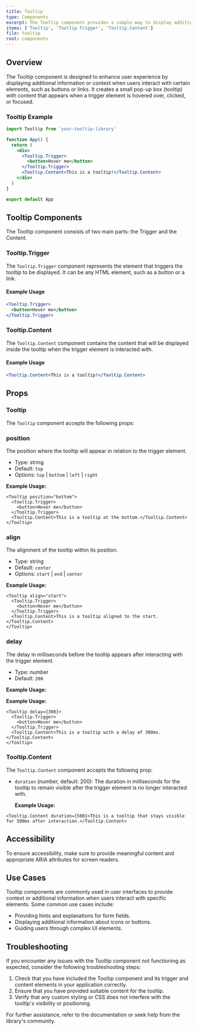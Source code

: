 ```yaml
---
title: Tooltip
type: Components
excerpt: The Tooltip component provides a simple way to display additional information when users interact with specific elements, such as buttons or links, by showing a tooltip.
items: ['Tooltip', 'Tooltip.Trigger', 'Tooltip.Content']
file: tooltip
root: components
---
```


## Overview

The Tooltip component is designed to enhance user experience by displaying additional information or context when users interact with certain elements, such as buttons or links. It creates a small pop-up box (tooltip) with content that appears when a trigger element is hovered over, clicked, or focused.

### Tooltip Example

```jsx
import Tooltip from 'your-tooltip-library'

function App() {
  return (
    <div>
      <Tooltip.Trigger>
        <button>Hover me</button>
      </Tooltip.Trigger>
      <Tooltip.Content>This is a tooltip!</Tooltip.Content>
    </div>
  )
}

export default App
```

## Tooltip Components

The Tooltip component consists of two main parts: the Trigger and the Content.

### Tooltip.Trigger

The `Tooltip.Trigger` component represents the element that triggers the tooltip to be displayed. It can be any HTML element, such as a button or a link.

#### Example Usage

```jsx
<Tooltip.Trigger>
  <button>Hover me</button>
</Tooltip.Trigger>
```

### Tooltip.Content

The `Tooltip.Content` component contains the content that will be displayed inside the tooltip when the trigger element is interacted with.

#### Example Usage

```jsx
<Tooltip.Content>This is a tooltip!</Tooltip.Content>
```

## Props

### Tooltip

The `Tooltip` component accepts the following props:

### position

The position where the tooltip will appear in relation to the trigger element.

- Type: string
- Default: `top`
- Options: `top` | `bottom` | `left` | `right`

**Example Usage:**

```tsx showLineNumbers title="App.tsx"
<Tooltip position="bottom">
  <Tooltip.Trigger>
    <button>Hover me</button>
  </Tooltip.Trigger>
  <Tooltip.Content>This is a tooltip at the bottom.</Tooltip.Content>
</Tooltip>
```

### align

The alignment of the tooltip within its position.

- Type: string
- Default: `center`
- Options: `start` | `end` | `center`

**Example Usage:**

```tsx showLineNumbers title="App.tsx"
<Tooltip align="start">
  <Tooltip.Trigger>
    <button>Hover me</button>
  </Tooltip.Trigger>
  <Tooltip.Content>This is a tooltip aligned to the start.</Tooltip.Content>
</Tooltip>
```

### delay

The delay in milliseconds before the tooltip appears after interacting with the trigger element.

- Type: number
- Default: `200`

**Example Usage:**

**Example Usage:**

```tsx showLineNumbers title="App.tsx"
<Tooltip delay={300}>
  <Tooltip.Trigger>
    <button>Hover me</button>
  </Tooltip.Trigger>
  <Tooltip.Content>This is a tooltip with a delay of 300ms.</Tooltip.Content>
</Tooltip>
```

### Tooltip.Content

The `Tooltip.Content` component accepts the following prop:

- `duration` (number, default: 200): The duration in milliseconds for the tooltip to remain visible after the trigger element is no longer interacted with.

  **Example Usage:**

```tsx showLineNumbers title="App.tsx"
<Tooltip.Content duration={500}>This is a tooltip that stays visible for 500ms after interaction.</Tooltip.Content>
```

## Accessibility

To ensure accessibility, make sure to provide meaningful content and appropriate ARIA attributes for screen readers.

## Use Cases

Tooltip components are commonly used in user interfaces to provide context or additional information when users interact with specific elements. Some common use cases include:

- Providing hints and explanations for form fields.
- Displaying additional information about icons or buttons.
- Guiding users through complex UI elements.

## Troubleshooting

If you encounter any issues with the Tooltip component not functioning as expected, consider the following troubleshooting steps:

1. Check that you have included the Tooltip component and its trigger and content elements in your application correctly.
2. Ensure that you have provided suitable content for the tooltip.
3. Verify that any custom styling or CSS does not interfere with the tooltip's visibility or positioning.

For further assistance, refer to the documentation or seek help from the library's community.
